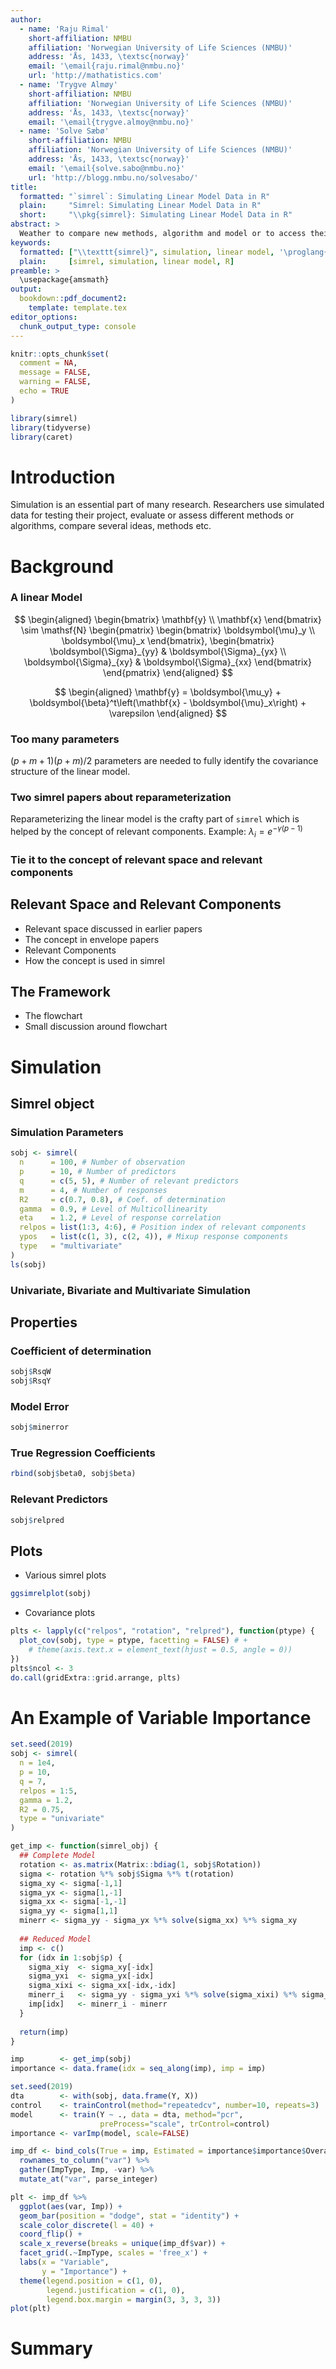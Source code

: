 ```yaml
---
author:
  - name: 'Raju Rimal'
    short-affiliation: NMBU
    affiliation: 'Norwegian University of Life Sciences (NMBU)'
    address: 'Ås, 1433, \textsc{norway}'
    email: '\email{raju.rimal@nmbu.no}'
    url: 'http://mathatistics.com'
  - name: 'Trygve Almøy'
    short-affiliation: NMBU
    affiliation: 'Norwegian University of Life Sciences (NMBU)'
    address: 'Ås, 1433, \textsc{norway}'
    email: '\email{trygve.almoy@nmbu.no}'
  - name: 'Solve Sæbø'
    short-affiliation: NMBU
    affiliation: 'Norwegian University of Life Sciences (NMBU)'
    address: 'Ås, 1433, \textsc{norway}'
    email: '\email{solve.sabo@nmbu.no}'
    url: 'http://blogg.nmbu.no/solvesabo/'
title:
  formatted: "`simrel`: Simulating Linear Model Data in R"
  plain:     "Simrel: Simulating Linear Model Data in R"
  short:     "\\pkg{simrel}: Simulating Linear Model Data in R"
abstract: >
  Weather to compare new methods, algorithm and model or to access their properties, using simulated data is common in most research. This paper introduces an R-package `simrel` which provide a simple interface and few parameters to simulate (multi) response multivariate linear model data with wide range of properties. A shiny web application gives the package a friendly and easy-to-use interface and lets users to download and and explore various properties of the data. Two included examples give usage of the package. The first one compares two machine learning algorithms and their interaction with different nature of data. The second one makes a comparative statistical analysis of two multi-variate methods.
keywords:
  formatted: ["\\texttt{simrel}", simulation, linear model, '\proglang{R}']
  plain:     [simrel, simulation, linear model, R]
preamble: >
  \usepackage{amsmath}
output:
  bookdown::pdf_document2:
    template: template.tex
editor_options: 
  chunk_output_type: console
---
```

```r
knitr::opts_chunk$set(
  comment = NA,
  message = FALSE,
  warning = FALSE,
  echo = TRUE
)
```


```r
library(simrel)
library(tidyverse)
library(caret)
```

# Introduction

Simulation is an essential part of many research. Researchers use simulated data for testing their project, evaluate or assess different methods or algorithms, compare several ideas, methods etc.

# Background

### A linear Model
$$
\begin{aligned}
  \begin{bmatrix}
    \mathbf{y} \\
    \mathbf{x}
  \end{bmatrix} \sim \mathsf{N}
  \begin{pmatrix}
    \begin{bmatrix}
      \boldsymbol{\mu}_y \\
      \boldsymbol{\mu}_x
    \end{bmatrix},
    \begin{bmatrix}
      \boldsymbol{\Sigma}_{yy} & \boldsymbol{\Sigma}_{yx} \\
      \boldsymbol{\Sigma}_{xy} & \boldsymbol{\Sigma}_{xx}
    \end{bmatrix}
  \end{pmatrix}
\end{aligned}
$$

$$
\begin{aligned}
\mathbf{y} = \boldsymbol{\mu_y} + \boldsymbol{\beta}^t\left(\mathbf{x} - \boldsymbol{\mu}_x\right) + \varepsilon
\end{aligned}
$$

### Too many parameters
$(p + m +1)(p + m) / 2$ parameters are needed to fully identify the covariance structure of the linear model.

### Two simrel papers about reparameterization
Reparameterizing the linear model is the crafty part of `simrel` which is helped by the concept of relevant components. Example:
$\lambda_i = e^{-\gamma(p-1)}$

### Tie it to the concept of relevant space and relevant components

## Relevant Space and Relevant Components

- Relevant space discussed in earlier papers
- The concept in envelope papers
- Relevant Components
- How the concept is used in simrel

## The Framework

- The flowchart
- Small discussion around flowchart

# Simulation

## Simrel object

### Simulation Parameters

```r
sobj <- simrel(
  n      = 100, # Number of observation
  p      = 10, # Number of predictors
  q      = c(5, 5), # Number of relevant predictors
  m      = 4, # Number of responses
  R2     = c(0.7, 0.8), # Coef. of determination
  gamma  = 0.9, # Level of Multicollinearity
  eta    = 1.2, # Level of response correlation
  relpos = list(1:3, 4:6), # Position index of relevant components
  ypos   = list(c(1, 3), c(2, 4)), # Mixup response components
  type   = "multivariate"
)
ls(sobj)
```

### Univariate, Bivariate and Multivariate Simulation

## Properties

### Coefficient of determination 
```r
sobj$RsqW
sobj$RsqY
```

### Model Error
```r
sobj$minerror
```

### True Regression Coefficients
```r
rbind(sobj$beta0, sobj$beta)
```

### Relevant Predictors
```r
sobj$relpred
```


## Plots

- Various simrel plots

```r
ggsimrelplot(sobj)
```

- Covariance plots

```r
plts <- lapply(c("relpos", "rotation", "relpred"), function(ptype) {
  plot_cov(sobj, type = ptype, facetting = FALSE) # +
    # theme(axis.text.x = element_text(hjust = 0.5, angle = 0))
})
plts$ncol <- 3
do.call(gridExtra::grid.arrange, plts)
```


# An Example of Variable Importance

```r
set.seed(2019)
sobj <- simrel(
  n = 1e4,
  p = 10,
  q = 7,
  relpos = 1:5,
  gamma = 1.2, 
  R2 = 0.75,
  type = "univariate"
)
```


```r
get_imp <- function(simrel_obj) {
  ## Complete Model
  rotation <- as.matrix(Matrix::bdiag(1, sobj$Rotation))
  sigma <- rotation %*% sobj$Sigma %*% t(rotation)
  sigma_xy <- sigma[-1,1]
  sigma_yx <- sigma[1,-1]
  sigma_xx <- sigma[-1,-1]
  sigma_yy <- sigma[1,1]
  minerr <- sigma_yy - sigma_yx %*% solve(sigma_xx) %*% sigma_xy
  
  ## Reduced Model
  imp <- c()
  for (idx in 1:sobj$p) {
    sigma_xiy  <- sigma_xy[-idx]
    sigma_yxi  <- sigma_yx[-idx]
    sigma_xixi <- sigma_xx[-idx,-idx]
    minerr_i   <- sigma_yy - sigma_yxi %*% solve(sigma_xixi) %*% sigma_xiy
    imp[idx]   <- minerr_i - minerr
  }
  
  return(imp)
}
```


```r
imp        <- get_imp(sobj)
importance <- data.frame(idx = seq_along(imp), imp = imp)
```


```r
set.seed(2019)
dta        <- with(sobj, data.frame(Y, X))
control    <- trainControl(method="repeatedcv", number=10, repeats=3)
model      <- train(Y ~ ., data = dta, method="pcr", 
                    preProcess="scale", trControl=control)
importance <- varImp(model, scale=FALSE)
```


```r
imp_df <- bind_cols(True = imp, Estimated = importance$importance$Overall) %>% 
  rownames_to_column("var") %>% 
  gather(ImpType, Imp, -var) %>%
  mutate_at("var", parse_integer)

plt <- imp_df %>% 
  ggplot(aes(var, Imp)) +
  geom_bar(position = "dodge", stat = "identity") +
  scale_color_discrete(l = 40) +
  coord_flip() +
  scale_x_reverse(breaks = unique(imp_df$var)) +
  facet_grid(.~ImpType, scales = 'free_x') +
  labs(x = "Variable",
       y = "Importance") +
  theme(legend.position = c(1, 0), 
        legend.justification = c(1, 0),
        legend.box.margin = margin(3, 3, 3, 3))
plot(plt)
```

# Summary